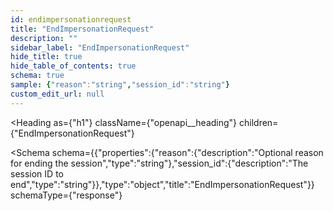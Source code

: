 ```yaml
---
id: endimpersonationrequest
title: "EndImpersonationRequest"
description: ""
sidebar_label: "EndImpersonationRequest"
hide_title: true
hide_table_of_contents: true
schema: true
sample: {"reason":"string","session_id":"string"}
custom_edit_url: null
---
```



<Heading
  as={"h1"}
  className={"openapi__heading"}
  children={"EndImpersonationRequest"}
>
</Heading>





<Schema
  schema={{"properties":{"reason":{"description":"Optional reason for ending the session","type":"string"},"session_id":{"description":"The session ID to end","type":"string"}},"type":"object","title":"EndImpersonationRequest"}}
  schemaType={"response"}
>

</Schema>
